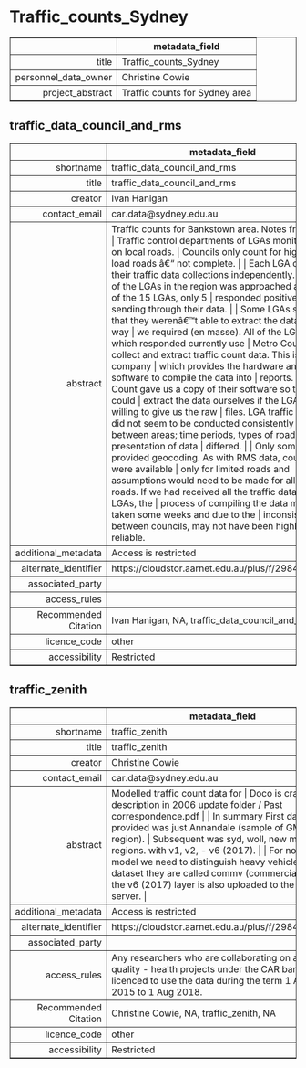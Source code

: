 Traffic_counts_Sydney
===
<!-- html table generated in R 3.6.0 by xtable 1.8-4 package -->
<!-- Fri May 22 19:17:03 2020 -->
<table border=1>
<tr> <th>  </th> <th> metadata_field </th>  </tr>
  <tr> <td align="right"> title </td> <td> Traffic_counts_Sydney </td> </tr>
  <tr> <td align="right"> personnel_data_owner </td> <td> Christine Cowie </td> </tr>
  <tr> <td align="right"> project_abstract </td> <td> Traffic counts for Sydney area </td> </tr>
   </table>



traffic_data_council_and_rms
---
<!-- html table generated in R 3.6.0 by xtable 1.8-4 package -->
<!-- Fri May 22 19:17:04 2020 -->
<table border=1>
<tr> <th>  </th> <th> metadata_field </th>  </tr>
  <tr> <td align="right"> shortname </td> <td> traffic_data_council_and_rms </td> </tr>
  <tr> <td align="right"> title </td> <td> traffic_data_council_and_rms </td> </tr>
  <tr> <td align="right"> creator </td> <td> Ivan Hanigan </td> </tr>
  <tr> <td align="right"> contact_email </td> <td> car.data@sydney.edu.au </td> </tr>
  <tr> <td align="right"> abstract </td> <td> Traffic counts for Bankstown area. Notes from Ed:  |  | Traffic control departments of LGAs monitor traffic on local roads.  | Councils only count for high-ish load roads â€“ not complete. |  | Each LGA conducts their traffic data collections independently. Each  | of the LGAs in the region was approached and out of the 15 LGAs, only 5  | responded positively by sending through their data.  |  | Some LGAs stated that they werenâ€™t able to extract the data the way  | we required (en masse). All of the LGAs which responded currently use  | Metro Count to collect and extract traffic count data. This is a company |  which provides the hardware and software to compile the data into  | reports. Metro Count gave us a copy of their software so that we could  | extract the data ourselves if the LGA was willing to give us the raw  | files. LGA traffic counts did not seem to be conducted consistently  | between areas; time periods, types of road, presentation of data  | differed.  |  | Only some provided geocoding. As with RMS data, counts were available |  only for limited roads and assumptions would need to be made for all  | other roads. If we had received all the traffic data from LGAs, the  | process of compiling the data may have taken some weeks and due to the  | inconsistency between councils, may not have been highly reliable. </td> </tr>
  <tr> <td align="right"> additional_metadata </td> <td> Access is restricted </td> </tr>
  <tr> <td align="right"> alternate_identifier </td> <td> https://cloudstor.aarnet.edu.au/plus/f/2984420060 </td> </tr>
  <tr> <td align="right"> associated_party </td> <td>  </td> </tr>
  <tr> <td align="right"> access_rules </td> <td>  </td> </tr>
  <tr> <td align="right"> Recommended Citation </td> <td> Ivan Hanigan, NA, traffic_data_council_and_rms, NA </td> </tr>
  <tr> <td align="right"> licence_code </td> <td> other </td> </tr>
  <tr> <td align="right"> accessibility </td> <td> Restricted </td> </tr>
   </table>



traffic_zenith
---
<!-- html table generated in R 3.6.0 by xtable 1.8-4 package -->
<!-- Fri May 22 19:17:04 2020 -->
<table border=1>
<tr> <th>  </th> <th> metadata_field </th>  </tr>
  <tr> <td align="right"> shortname </td> <td> traffic_zenith </td> </tr>
  <tr> <td align="right"> title </td> <td> traffic_zenith </td> </tr>
  <tr> <td align="right"> creator </td> <td> Christine Cowie </td> </tr>
  <tr> <td align="right"> contact_email </td> <td> car.data@sydney.edu.au </td> </tr>
  <tr> <td align="right"> abstract </td> <td> Modelled traffic count data for  | Doco is crap.  Good description in 2006 update folder / Past correspondence.pdf |  | In summary First dataset provided was just Annandale (sample of GMR region). | Subsequent was syd, woll, new metro regions.  with v1, v2, - v6 (2017). |  | For noise model we need to distinguish heavy vehicles. In this dataset they are called commv (commercial?). |  | the v6 (2017) layer is also uploaded to the post gis server. |  </td> </tr>
  <tr> <td align="right"> additional_metadata </td> <td> Access is restricted </td> </tr>
  <tr> <td align="right"> alternate_identifier </td> <td> https://cloudstor.aarnet.edu.au/plus/f/2984419878 </td> </tr>
  <tr> <td align="right"> associated_party </td> <td>  </td> </tr>
  <tr> <td align="right"> access_rules </td> <td> Any researchers who are collaborating on air quality - health projects under the CAR banner are licenced to use the data during the term 1 Aug 2015 to 1 Aug 2018. </td> </tr>
  <tr> <td align="right"> Recommended Citation </td> <td> Christine Cowie, NA, traffic_zenith, NA </td> </tr>
  <tr> <td align="right"> licence_code </td> <td> other </td> </tr>
  <tr> <td align="right"> accessibility </td> <td> Restricted </td> </tr>
   </table>


